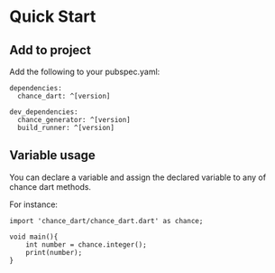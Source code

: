 # Quick Start

## Add to project

Add the following to your pubspec.yaml:

```
dependencies:
  chance_dart: ^[version]

dev_dependencies:
  chance_generator: ^[version]
  build_runner: ^[version]
```

## Variable usage

You can declare a variable and assign the declared variable to any of chance dart methods.

For instance:

```
import 'chance_dart/chance_dart.dart' as chance;

void main(){
    int number = chance.integer();
    print(number);
}

```

